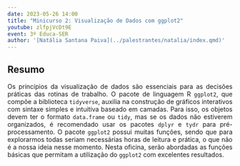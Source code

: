 ```yaml
---
date: 2023-05-26 14:00
title: "Minicurso 2: Visualização de Dados com ggplot2"
youtube: zlfpjVcDt9E
event: 3º Educa-SER
author: '[Natália Santana Paiva](../palestrantes/natalia/index.qmd)'
---
```


## Resumo

<div style="text-align: justify;"><p>Os princípios da visualização de dados são essenciais para as decisões práticas das rotinas de trabalho. O pacote de linguagem R `ggplot2`, que compõe a biblioteca `tidyverse`, auxilia na construção de gráficos interativos com sintaxe simples e intuitiva baseado em camadas. Para isso, os objetos devem ter o formato `data.frame` ou `tidy`, mas se os dados não estiverem organizados, é recomendado usar os pacotes `dplyr` e `tydr` para pré-processamento. O pacote `ggplot2` possui muitas funções, sendo que para explorarmos todas seriam necessárias horas de leitura e prática, o que não é a nossa ideia nesse momento. Nesta oficina, serão abordadas as funções básicas que permitam a utilização do `ggplot2` com excelentes resultados.</p></div>

